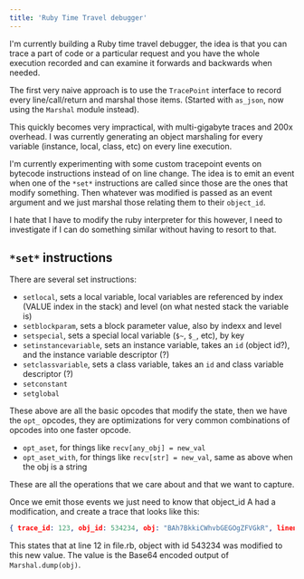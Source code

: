 ```yaml
---
title: 'Ruby Time Travel debugger'
---
```




I'm currently building a Ruby time travel debugger, the idea is that you can trace a part of code
or a particular request and you have the whole execution recorded and can examine it forwards and
backwards when needed.

The first very naive approach is to use the `TracePoint` interface to record every line/call/return
and marshal those items. (Started with `as_json`, now using the `Marshal` module instead).

This quickly becomes very impractical, with multi-gigabyte traces and 200x overhead. I was currently
generating an object marshaling for every variable (instance, local, class, etc) on every line execution.

I'm currently experimenting with some custom tracepoint events on bytecode instructions instead of
on line change. The idea is to emit an event when one of the `*set*` instructions are called since
those are the ones that modify something. Then whatever was modified is passed as an event argument
and we just marshal those relating them to their `object_id`.

I hate that I have to modify the ruby interpreter for this however, I need to investigate if I can
do something similar without having to resort to that.


## `*set*` instructions

There are several set instructions:

* `setlocal`, sets a local variable, local variables are referenced by index (VALUE index in the stack)
and level (on what nested stack the variable is)
* `setblockparam`, sets a block parameter value, also by indexx and level
* `setspecial`, sets a special local variable (`$~`, `$_`, etc), by key
* `setinstancevariable`, sets an instance variable, takes an `id` (object id?), and the instance variable descriptor (?)
* `setclassvariable`, sets a class variable, takes an `id` and class variable descriptor (?)
* `setconstant`
* `setglobal`

These above are all the basic opcodes that modify the state, then we have the `opt_` opcodes, they
are optimizations for very common combinations of opcodes into one faster opcode.
* `opt_aset`, for things like `recv[any_obj] = new_val`
* `opt_aset_with`, for things like `recv[str] = new_val`, same as above when the obj is a string
 
These are all the operations that we care about and that we want to capture.

Once we emit those events we just need to know that object_id A had a modification, and create a trace that looks like this:

```json
{ trace_id: 123, obj_id: 534234, obj: "BAh7BkkiCWhvbGEGOgZFVGkR", lineno: 12, path: "file.rb" }
```

This states that at line 12 in file.rb, object with id 543234 was modified to this new value. The value is
the Base64 encoded output of `Marshal.dump(obj)`.